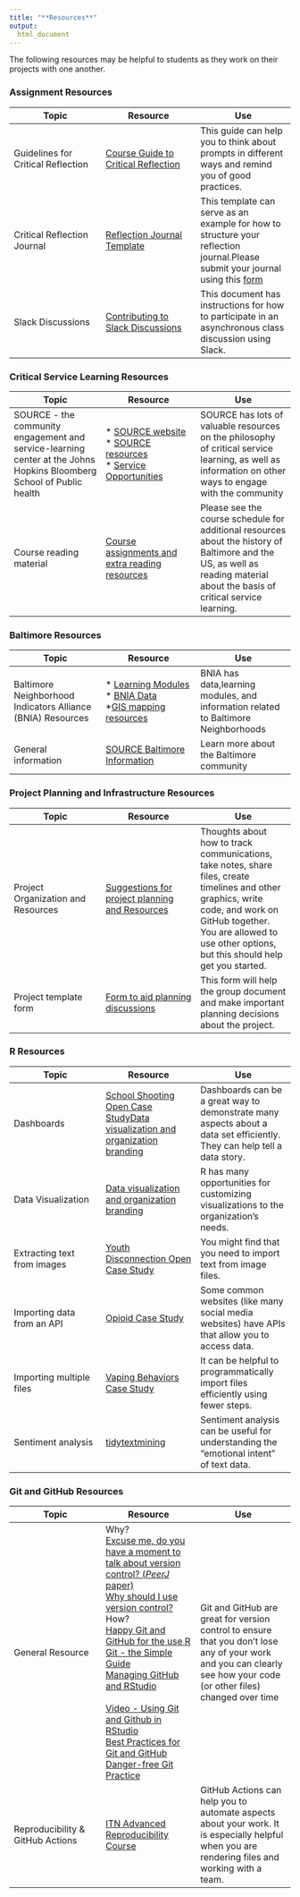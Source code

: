 ```yaml
---
title: "**Resources**"
output:
  html_document
---
```


The following resources may be helpful to students as they work on their projects with one another. 

### **Assignment Resources**

<div class = table_style>
|Topic| Resource| Use |
|-------------------|--------------------|--------------------|
|Guidelines for Critical Reflection | [Course Guide to Critical Reflection](https://docs.google.com/document/d/10dM6WA2LHmX922-hlehJULX5IWSizsH6kWnNAVe_VYw/edit?usp=sharing)| This guide can help you to think about prompts in different ways and remind you of good practices.|
|Critical Reflection Journal| [Reflection Journal Template](https://docs.google.com/document/d/16FIPvK3MI3Jd_TKcGoklysANy1aqbkw7BjhlcJnFva8/edit?usp=sharing)| This template can serve as an example for how to structure your reflection journal.Please submit your journal using this [form](https://forms.gle/m67DyJNsehYB8qnSA)|
|Slack Discussions|[Contributing to Slack Discussions](https://docs.google.com/document/d/1Wh01tDp_JFbwE1EDRcONXfjFJIpuLNbcQJAW9W1ALbk/edit?usp=sharing)| This document has instructions for how to participate in an asynchronous class discussion using Slack.|
</div>

### **Critical Service Learning Resources**
<div class = table_style>
|Topic| Resource| Use |
|-------------------|--------------------|--------------------|
|SOURCE - the community engagement and service-learning center at the Johns Hopkins Bloomberg School of Public health| * [SOURCE website](https://source.jhu.edu/) <br> * [SOURCE resources](https://source.jhu.edu/publications-and-resources/national-resources.html) <br> * [Service Opportunities](https://source.jhu.edu/audiences/students/opportunities/index.html)| SOURCE has lots of valuable resources on the philosophy of critical service learning, as well as  information on other ways to engage with the community|
|Course reading material | [Course assignments and extra reading resources](https://jhudatascience.org/Baltimore_Community_Course/schedule.html) | Please see the course schedule for additional resources about the history of Baltimore and the US, as well as reading material about the basis of critical service learning.|
</div>



### **Baltimore Resources**
<div class = table_style>
|Topic| Resource| Use |
|-------------------|--------------------|--------------------|
|Baltimore Neighborhood Indicators Alliance (BNIA) Resources| * [Learning Modules](https://bniajfi.org/resources/learning-community/for-instructors/faculty-resources/downloads/) <br> * [BNIA Data](https://bniajfi.org/vital_signs/data_downloads/) <br> *[GIS mapping resources](https://mapping-bniajfi.opendata.arcgis.com/)| BNIA has data,learning modules, and information related to Baltimore Neighborhoods|
General information |[SOURCE Baltimore Information](https://source.jhu.edu/audiences/students/know-baltimore/index.html)| Learn more about the Baltimore community|
</div>

### **Project Planning and Infrastructure Resources**

<div class = table_style>
|Topic| Resource| Use|
|-------------------|--------------------|--------------------|
|Project Organization and Resources | [Suggestions for project planning and Resources](https://docs.google.com/document/d/1RveTbckBTomgx2JiiCbm01SE88OvODK7JCQxo1gbLbo/edit?usp=sharing)| Thoughts about how to track communications, take notes, share files, create timelines and other graphics, write code, and work on GitHub together. You are allowed to use other options, but this should help get you started.| 
|Project template form | [Form to aid planning discussions](https://docs.google.com/document/d/1b0XHuKsys_ACCtA9nI_M9F1CR2oWo2RLR-A1C6cvz0U/edit?usp=sharing) | This form will help the group document and make important planning decisions about the project.|
</div>


### **R Resources**

<div class = table_style>
|Topic| Resource| Use |
|-------------------|--------------------|--------------------|
|Dashboards|[School Shooting Open Case Study](https://www.opencasestudies.org/ocs-bp-school-shootings-dashboard/)[Data visualization and organization branding](https://rfortherestofus.com/2022/02/data-viz-org-branding/)| Dashboards can be a great way to demonstrate many aspects about a data set efficiently. They can help tell a data story. 
|Data Visualization| [Data visualization and organization branding](https://rfortherestofus.com/2022/02/data-viz-org-branding/)| R has many opportunities for customizing visualizations to the organization's needs.|
|Extracting text from images|[Youth Disconnection Open Case Study](https://www.opencasestudies.org/ocs-bp-youth-disconnection/)| You might  find that you need to import text from image files.|
|Importing data from an API|[Opioid Case Study](https://www.opencasestudies.org/ocs-bp-opioid-rural-urban/)| Some common websites (like many social media websites) have APIs that allow you to access data.|
|Importing multiple files| [Vaping Behaviors Case Study](https://www.opencasestudies.org/ocs-bp-vaping-case-study/#Data_Import)|It can be helpful to programmatically import files efficiently using fewer steps.|
|Sentiment analysis| [tidytextmining](https://www.tidytextmining.com/sentiment.html)| Sentiment analysis can be useful for understanding the "emotional intent" of text data.|
</div>

### **Git and GitHub Resources**

<div class = table_style>
|Topic| Resource| Use|
|-------------------|--------------------|--------------------|
|General Resource | Why? <br> [Excuse me, do you have a moment to talk about version control? (_PeerJ_ paper)](https://peerj.com/preprints/3159v2/) <br> [Why should I use version control?](https://stackoverflow.com/questions/1408450/why-should-i-use-version-control) <br> How? <br> [Happy Git and GitHub for the use R ](https://happygitwithr.com/) <br> [Git - the Simple Guide](https://rogerdudler.github.io/git-guide/) <br> [Managing GitHub and RStudio](https://www.rstudio.com/resources/webinars/managing-part-2-github-and-rstudio/) <br> <br> [Video - Using Git and Github in RStudio](https://youtu.be/4s5yAxa99cE) <br>[Best Practices for Git and GitHub](https://r-pkgs.org/git.html) <br> [Danger-free Git Practice](https://git-school.github.io/visualizing-git/) | Git and GitHub are great for version control to ensure that you don't lose any of your work and you can clearly see how your code (or other files) changed  over time|
|Reproducibility & GitHub Actions | [ITN Advanced Reproducibility Course ](https://jhudatascience.org/Adv_Reproducibility_in_Cancer_Informatics/)| GitHub Actions can help you to automate aspects about your work. It is especially helpful when you are rendering files and working with a team.|
</div>





